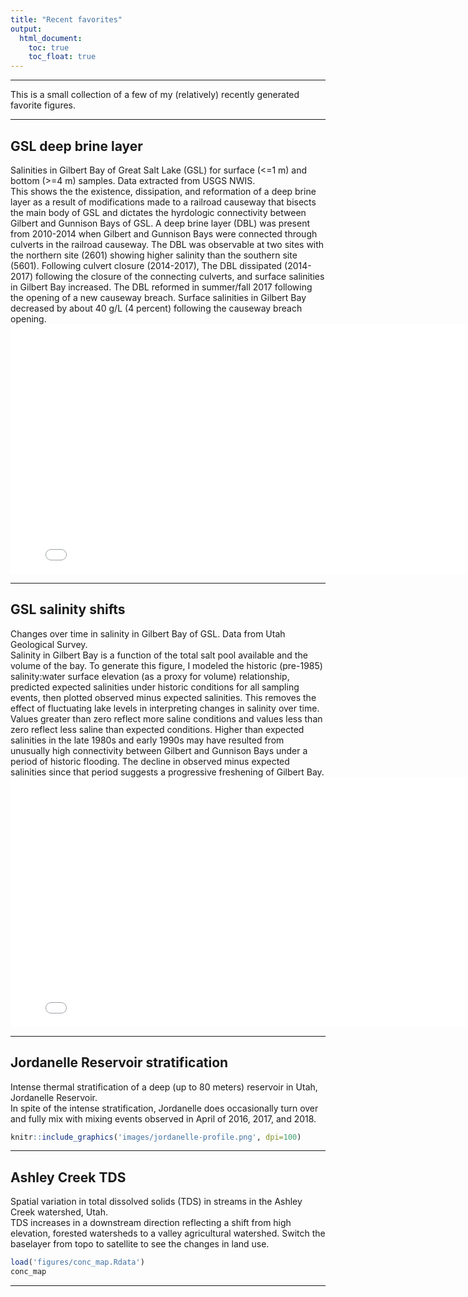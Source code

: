 ```yaml
---
title: "Recent favorites"
output:
  html_document:
    toc: true  
    toc_float: true
---
```


<style type="text/css">
.leaflet .legend i{
	border-radius: 50%;
	width: 10px;
	height: 10px;
	margin-top: 4px;
}
</style>


----

This is a small collection of a few of my (relatively) recently generated favorite figures. 

----

## GSL deep brine layer
Salinities in Gilbert Bay of Great Salt Lake (GSL) for surface (<=1 m) and bottom (>=4 m) samples. Data extracted from USGS NWIS.  
This shows the the existence, dissipation, and reformation of a deep brine layer as a result of modifications made to a 
railroad causeway that bisects the main body of GSL and dictates the hyrdologic connectivity between Gilbert and Gunnison Bays of GSL. 
A deep brine layer (DBL) was present from 2010-2014 when Gilbert and Gunnison Bays were connected through culverts in the railroad causeway. 
The DBL was observable at two sites with the northern site (2601) showing higher salinity than the southern site (5601). 
Following culvert closure (2014-2017), The DBL dissipated (2014-2017) following the closure of the connecting culverts, and surface salinities in Gilbert Bay increased. The DBL reformed in summer/fall 2017 following the opening of a new causeway breach. 
Surface salinities in Gilbert Bay decreased by about 40 g/L (4 percent) following the causeway breach opening.  
<iframe src="figures/gsl_sal_ts.html" style="height:400px;width:800px;border: none;}"></iframe>  

----

## GSL salinity shifts
Changes over time in salinity in Gilbert Bay of GSL. Data from Utah Geological Survey.  
Salinity in Gilbert Bay is a function of the total salt pool available and the volume of the bay. To generate this figure, I modeled the historic (pre-1985) 
salinity:water surface elevation (as a proxy for volume) relationship, predicted expected salinities under historic conditions for all sampling events, then plotted observed minus expected salinities. This removes the effect of fluctuating lake 
levels in interpreting changes in salinity over time. Values greater than zero reflect more saline conditions and values less than zero reflect less saline than expected conditions. 
Higher than expected salinities in the late 1980s and early 1990s may have resulted from unusually high connectivity between Gilbert and Gunnison Bays under a period of historic flooding. The decline in observed minus expected salinities since 
that period suggests a progressive freshening of Gilbert Bay.  
<iframe src="figures/sal_dev_ts.html" style="height:400px;width:800px;border: none;}"></iframe>  


----


## Jordanelle Reservoir stratification
Intense thermal stratification of a deep (up to 80 meters) reservoir in Utah, Jordanelle Reservoir.  
In spite of the intense stratification, Jordanelle does occasionally turn over and fully mix with mixing events observed in 
April of 2016, 2017, and 2018.   
```r
knitr::include_graphics('images/jordanelle-profile.png', dpi=100)
```


----


## Ashley Creek TDS
Spatial variation in total dissolved solids (TDS) in streams in the Ashley Creek watershed, Utah.  
TDS increases in a downstream direction reflecting a shift from high elevation, forested watersheds to a valley agricultural watershed. Switch the baselayer from topo to satellite to see the changes in land use.   
```r
load('figures/conc_map.Rdata')
conc_map
```

----


